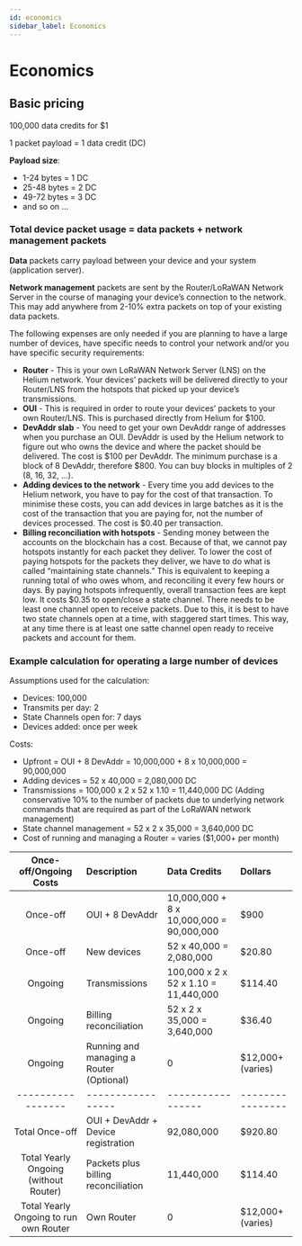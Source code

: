 ```yaml
---
id: economics
sidebar_label: Economics
---
```


# Economics


## Basic pricing

100,000 data credits for $1

1 packet payload = 1 data credit (DC)

**Payload size**:

- 1-24 bytes = 1 DC
- 25-48 bytes = 2 DC
- 49-72 bytes = 3 DC
- and so on ...

### Total device packet usage = data packets + network management packets

**Data** packets carry payload between your device and your system (application
server).

**Network management** packets are sent by the Router/LoRaWAN Network Server in
the course of managing your device’s connection to the network. This may add
anywhere from 2-10% extra packets on top of your existing data packets.

The following expenses are only needed if you are planning to have a large
number of devices, have specific needs to control your network and/or you have
specific security requirements:

- **Router** - This is your own LoRaWAN Network Server (LNS) on the Helium
  network. Your devices’ packets will be delivered directly to your Router/LNS
  from the hotspots that picked up your device’s transmissions.
- **OUI** - This is required in order to route your devices’ packets to your own
  Router/LNS. This is purchased directly from Helium for $100.
- **DevAddr slab** - You need to get your own DevAddr range of addresses when
  you purchase an OUI. DevAddr is used by the Helium network to figure out who
  owns the device and where the packet should be delivered. The cost is $100 per
  DevAddr. The minimum purchase is a block of 8 DevAddr, therefore $800. You can
  buy blocks in multiples of 2 (8, 16, 32, …).
- **Adding devices to the network** - Every time you add devices to the Helium
  network, you have to pay for the cost of that transaction. To minimise these
  costs, you can add devices in large batches as it is the cost of the
  transaction that you are paying for, not the number of devices processed.
  The cost is $0.40 per transaction.
- **Billing reconciliation with hotspots** - Sending money between the accounts
  on the blockchain has a cost. Because of that, we cannot pay hotspots
  instantly for each packet they deliver. To lower the cost of paying hotspots
  for the packets they deliver, we have to do what is called “maintaining state
  channels.” This is equivalent to keeping a running total of who owes whom, and
  reconciling it every few hours or days. By paying hotspots infrequently,
  overall transaction fees are kept low. It costs $0.35 to open/close a state
  channel. There needs to be least one channel open to receive packets. Due to
  this, it is best to have two state channels open at a time, with staggered
  start times. This way, at any time there is at least one satte channel open
  ready to receive packets and account for them.

### Example calculation for operating a large number of devices

Assumptions used for the calculation:

- Devices: 100,000
- Transmits per day: 2
- State Channels open for: 7 days
- Devices added: once per week

Costs:

- Upfront = OUI + 8 DevAddr = 10,000,000 + 8 x 10,000,000 = 90,000,000
- Adding devices = 52 x 40,000 = 2,080,000 DC
- Transmissions = 100,000 x 2 x 52 x 1.10 = 11,440,000 DC (Adding conservative
  10% to the number of packets due to underlying network commands that are
  required as part of the LoRaWAN network management)
- State channel management = 52 x 2 x 35,000 = 3,640,000 DC
- Cost of running and managing a Router = varies ($1,000+ per month)

|         Once-off/Ongoing Costs         | Description                              | Data Credits                             | Dollars           |
| :------------------------------------: | :--------------------------------------- | :--------------------------------------- | :---------------- |
|                Once-off                | OUI + 8 DevAddr                          | 10,000,000 + 8 x 10,000,000 = 90,000,000 | $900              |
|                Once-off                | New devices                              | 52 x 40,000 = 2,080,000                  | $20.80            |
|                Ongoing                 | Transmissions                            | 100,000 x 2 x 52 x 1.10 = 11,440,000     | $114.40           |
|                Ongoing                 | Billing reconciliation                   | 52 x 2 x 35,000 = 3,640,000              | $36.40            |
|                Ongoing                 | Running and managing a Router (Optional) | 0                                        | $12,000+ (varies) |
|           -----------------            | -----------------                        | -----------------                        | ----------------  |
|             Total Once-off             | OUI + DevAddr + Device registration      | 92,080,000                               | $920.80           |
| Total Yearly Ongoing (without Router)  | Packets plus billing reconciliation      | 11,440,000                               | $114.40           |
| Total Yearly Ongoing to run own Router | Own Router                               | 0                                        | $12,000+ (varies) |
